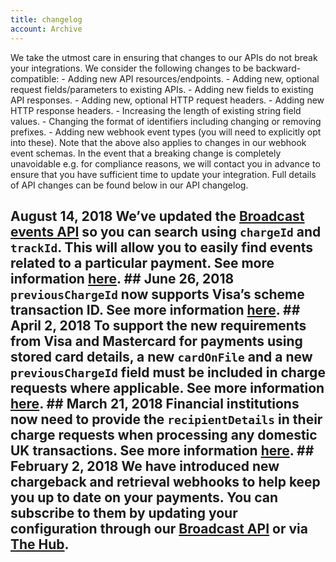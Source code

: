 ```yaml
---
title: changelog
account: Archive
---
```


We take the utmost care in ensuring that changes to our APIs do not break your integrations. We consider the following changes to be backward-compatible: - Adding new API resources/endpoints. - Adding new, optional request fields/parameters to existing APIs. - Adding new fields to existing API responses. - Adding new, optional HTTP request headers. - Adding new HTTP response headers. - Increasing the length of existing string field values. - Changing the format of identifiers including changing or removing prefixes. - Adding new webhook event types (you will need to explicitly opt into these). Note that the above also applies to changes in our webhook event schemas. In the event that a breaking change is completely unavoidable e.g. for compliance reasons, we will contact you in advance to ensure that you have sufficient time to update your integration. Full details of API changes can be found below in our API changelog.

## August 14, 2018 We’ve updated the [Broadcast events API](doc:broadcast-events-api) so you can search using `chargeId` and `trackId`. This will allow you to easily find events related to a particular payment. See more information [here](doc:broadcast-events-api#section-api-get-events-ordered-descending). ## June 26, 2018 `previousChargeId` now supports Visa’s scheme transaction ID. See more information [here](doc:stored-card-details). ## April 2, 2018 To support the new requirements from Visa and Mastercard for payments using stored card details, a new `cardOnFile` and a new `previousChargeId` field must be included in charge requests where applicable. See more information [here](doc:stored-card-details). ## March 21, 2018 Financial institutions now need to provide the `recipientDetails` in their charge requests when processing any domestic UK transactions. See more information [here](doc:requirements-for-financial-institutions). ## February 2, 2018 We have introduced new chargeback and retrieval webhooks to help keep you up to date on your payments. You can subscribe to them by updating your configuration through our [Broadcast API](doc:broadcast-webhook-management) or via [The Hub](doc:broadcast-webhooks-the-hub).
